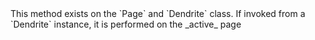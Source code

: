 <Info>
  This method exists on the `Page` and `Dendrite` class. If invoked from a
  `Dendrite` instance, it is performed on the _active_ page
</Info>
